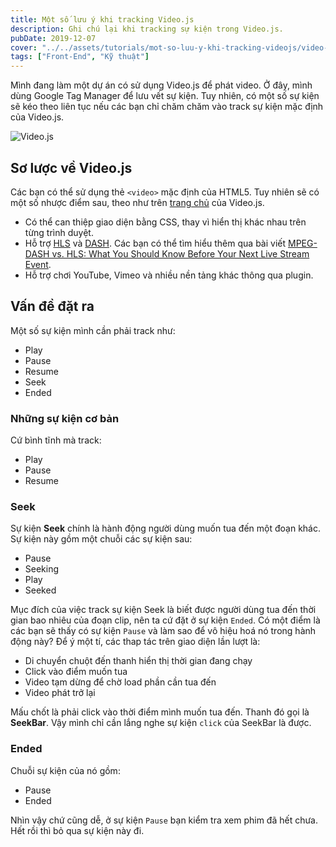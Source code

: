 ```yaml
---
title: Một số lưu ý khi tracking Video.js
description: Ghi chú lại khi tracking sự kiện trong Video.js.
pubDate: 2019-12-07
cover: "../../assets/tutorials/mot-so-luu-y-khi-tracking-videojs/video-js.jpg"
tags: ["Front-End", "Kỹ thuật"]
---
```


Mình đang làm một dự án có sử dụng Video.js để phát video. Ở đây, mình dùng Google Tag Manager để lưu vết sự kiện. Tuy nhiên, có một số sự kiện sẽ kéo theo liên tục nếu các bạn chỉ chăm chăm vào track sự kiện mặc định của Video.js.

![Video.js](../../assets/tutorials/mot-so-luu-y-khi-tracking-videojs/video-js.jpg)

## Sơ lược về Video.js

Các bạn có thể sử dụng thẻ `<video>` mặc định của HTML5. Tuy nhiên sẽ có một số nhược điểm sau, theo như trên [trang chủ](https://videojs.com/) của Video.js.

- Có thể can thiệp giao diện bằng CSS, thay vì hiển thị khác nhau trên từng trình duyệt.
- Hỗ trợ [HLS](https://en.wikipedia.org/wiki/HTTP_Live_Streaming) và [DASH](https://dashif.org/). Các bạn có thể tìm hiểu thêm qua bài viết [MPEG-DASH vs. HLS: What You Should Know Before Your Next Live Stream Event](https://www.dacast.com/blog/mpeg-dash-vs-hls-what-you-should-know/).
- Hỗ trợ chơi YouTube, Vimeo và nhiều nền tảng khác thông qua plugin.

## Vấn đề đặt ra

Một số sự kiện mình cần phải track như:

- Play
- Pause
- Resume
- Seek
- Ended

### Những sự kiện cơ bản

Cứ bình tĩnh mà track:

- Play
- Pause
- Resume

### Seek

Sự kiện **Seek** chính là hành động người dùng muốn tua đến một đoạn khác. Sự kiện này gồm một chuỗi các sự kiện sau:

- Pause
- Seeking
- Play
- Seeked

Mục đích của việc track sự kiện Seek là biết được người dùng tua đến thời gian bao nhiêu của đoạn clip, nên ta cứ đặt ở sự kiện `Ended`. Có một điểm là các bạn sẽ thấy có sự kiện `Pause` và làm sao để vô hiệu hoá nó trong hành động này? Để ý một tí, các thap tác trên giao diện lần lượt là:

- Di chuyển chuột đến thanh hiển thị thời gian đang chạy
- Click vào điểm muốn tua
- Video tạm dừng để chờ load phần cần tua đến
- Video phát trở lại

Mấu chốt là phải click vào thời điểm mình muốn tua đến. Thanh đó gọi là **SeekBar**. Vậy mình chỉ cần lắng nghe sự kiện `click` của SeekBar là được.

### Ended

Chuỗi sự kiện của nó gồm:

- Pause
- Ended

Nhìn vậy chứ cũng dễ, ở sự kiện `Pause` bạn kiểm tra xem phim đã hết chưa. Hết rồi thì bỏ qua sự kiện này đi.
